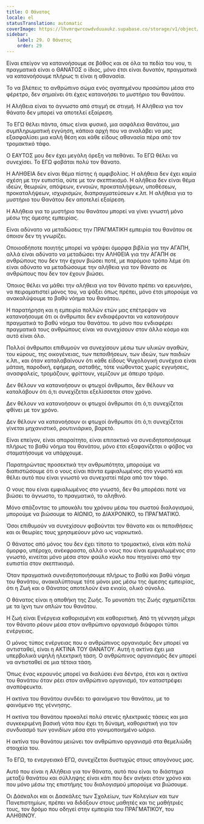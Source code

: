 ```yaml
---
title: Ο Θάνατος
locale: el
statusTranslation: automatic
coverImage: https://lhvmrqwrcowdvduuaukz.supabase.co/storage/v1/object/public/strapi-uploads/small_cover-educacion-fundamental.webp-2d51a7828a2b1309555be27f7e2a61a0.webp
sidebar:
    label: 29. Ο Θάνατος
    order: 29
---
```

Είναι επείγον να κατανοήσουμε σε βάθος και σε όλα τα πεδία του νου, τι πραγματικά είναι ο ΘΑΝΑΤΟΣ ο ίδιος, μόνο έτσι είναι δυνατόν, πραγματικά να κατανοήσουμε πλήρως τι είναι η αθανασία.

Το να βλέπεις το ανθρώπινο σώμα ενός αγαπημένου προσώπου μέσα στο φέρετρο, δεν σημαίνει ότι έχεις κατανοήσει το μυστήριο του θανάτου.

Η Αλήθεια είναι το άγνωστο από στιγμή σε στιγμή. Η Αλήθεια για τον θάνατο δεν μπορεί να αποτελεί εξαίρεση.

Το ΕΓΩ θέλει πάντα, όπως είναι φυσικό, μια ασφάλεια θανάτου, μια συμπληρωματική εγγύηση, κάποια αρχή που να αναλάβει να μας εξασφαλίσει μια καλή θέση και κάθε είδους αθανασία πέρα από τον τρομακτικό τάφο.

Ο ΕΑΥΤΟΣ μου δεν έχει μεγάλη όρεξη να πεθάνει. Το ΕΓΩ θέλει να συνεχίσει. Το ΕΓΩ φοβάται πολύ τον θάνατο.

Η ΑΛΗΘΕΙΑ δεν είναι θέμα πίστης ή αμφιβολίας. Η αλήθεια δεν έχει καμία σχέση με την ευπιστία, ούτε με τον σκεπτικισμό. Η αλήθεια δεν είναι θέμα ιδεών, θεωριών, απόψεων, εννοιών, προκαταλήψεων, υποθέσεων, προκαταλήψεων, ισχυρισμών, διαπραγματεύσεων κ.λπ. Η αλήθεια για το μυστήριο του Θανάτου δεν αποτελεί εξαίρεση.

Η Αλήθεια για το μυστήριο του θανάτου μπορεί να γίνει γνωστή μόνο μέσω της άμεσης εμπειρίας.

Είναι αδύνατο να μεταδώσεις την ΠΡΑΓΜΑΤΙΚΗ εμπειρία του θανάτου σε όποιον δεν τη γνωρίζει.

Οποιοσδήποτε ποιητής μπορεί να γράψει όμορφα βιβλία για την ΑΓΑΠΗ, αλλά είναι αδύνατο να μεταδώσει την ΑΛΗΘΕΙΑ για την ΑΓΑΠΗ σε ανθρώπους που δεν την έχουν βιώσει ποτέ, με παρόμοιο τρόπο λέμε ότι είναι αδύνατο να μεταδώσουμε την αλήθεια για τον θάνατο σε ανθρώπους που δεν τον έχουν βιώσει.

Όποιος θέλει να μάθει την αλήθεια για τον θάνατο πρέπει να ερευνήσει, να πειραματιστεί μόνος του, να ψάξει όπως πρέπει, μόνο έτσι μπορούμε να ανακαλύψουμε το βαθύ νόημα του θανάτου.

Η παρατήρηση και η εμπειρία πολλών ετών μας επέτρεψαν να κατανοήσουμε ότι οι άνθρωποι δεν ενδιαφέρονται να κατανοήσουν πραγματικά το βαθύ νόημα του θανάτου. το μόνο που ενδιαφέρει πραγματικά τους ανθρώπους είναι να συνεχίσουν στον άλλο κόσμο και αυτό είναι όλο.

Πολλοί άνθρωποι επιθυμούν να συνεχίσουν μέσω των υλικών αγαθών, του κύρους, της οικογένειας, των πεποιθήσεων, των ιδεών, των παιδιών κ.λπ., και όταν καταλαβαίνουν ότι κάθε είδους Ψυχολογική συνέχεια είναι μάταιη, παροδική, εφήμερη, ασταθής, τότε νιώθοντας χωρίς εγγυήσεις, ανασφαλείς, τρομάζουν, φρίττουν, γεμίζουν με άπειρο τρόμο.

Δεν θέλουν να κατανοήσουν οι φτωχοί άνθρωποι, δεν θέλουν να καταλάβουν ότι ό,τι συνεχίζεται εξελίσσεται στον χρόνο.

Δεν θέλουν να κατανοήσουν οι φτωχοί άνθρωποι ότι ό,τι συνεχίζεται φθίνει με τον χρόνο.

Δεν θέλουν να κατανοήσουν οι φτωχοί άνθρωποι ότι ό,τι συνεχίζεται γίνεται μηχανιστικό, ρουτινιάρικο, βαρετό.

Είναι επείγον, είναι απαραίτητο, είναι επιτακτικό να συνειδητοποιήσουμε πλήρως το βαθύ νόημα του θανάτου, μόνο έτσι εξαφανίζεται ο φόβος να σταματήσουμε να υπάρχουμε.

Παρατηρώντας προσεκτικά την ανθρωπότητα, μπορούμε να διαπιστώσουμε ότι ο νους είναι πάντα εμφιαλωμένος στο γνωστό και θέλει αυτό που είναι γνωστό να συνεχιστεί πέρα από τον τάφο.

Ο νους που είναι εμφιαλωμένος στο γνωστό, δεν θα μπορέσει ποτέ να βιώσει το άγνωστο, το πραγματικό, το αληθινό.

Μόνο σπάζοντας το μπουκάλι του χρόνου μέσω του σωστού διαλογισμού, μπορούμε να βιώσουμε το ΑΙΩΝΙΟ, το ΔΙΑΧΡΟΝΙΚΟ, το ΠΡΑΓΜΑΤΙΚΟ.

Όσοι επιθυμούν να συνεχίσουν φοβούνται τον θάνατο και οι πεποιθήσεις και οι θεωρίες τους χρησιμεύουν μόνο ως ναρκωτικό.

Ο θάνατος από μόνος του δεν έχει τίποτα το τρομακτικό, είναι κάτι πολύ όμορφο, υπέροχο, ανέκφραστο, αλλά ο νους που είναι εμφιαλωμένος στο γνωστό, κινείται μόνο μέσα στον φαύλο κύκλο που πηγαίνει από την ευπιστία στον σκεπτικισμό.

Όταν πραγματικά συνειδητοποιήσουμε πλήρως το βαθύ και βαθύ νόημα του θανάτου, ανακαλύπτουμε τότε μόνοι μας μέσω της άμεσης εμπειρίας, ότι η Ζωή και ο Θάνατος αποτελούν ένα ενιαίο, ολικό σύνολο.

Ο θάνατος είναι η αποθήκη της Ζωής. Το μονοπάτι της Ζωής σχηματίζεται με τα ίχνη των οπλών του θανάτου.

Η ζωή είναι Ενέργεια καθορισμένη και καθοριστική. Από τη γέννηση μέχρι τον θάνατο ρέουν μέσα στον ανθρώπινο οργανισμό διάφοροι τύποι ενέργειας.

Ο μόνος τύπος ενέργειας που ο ανθρώπινος οργανισμός δεν μπορεί να αντισταθεί, είναι η ΑΚΤΙΝΑ ΤΟΥ ΘΑΝΑΤΟΥ. Αυτή η ακτίνα έχει μια υπερβολικά υψηλή ηλεκτρική τάση. Ο ανθρώπινος οργανισμός δεν μπορεί να αντισταθεί σε μια τέτοια τάση.

Όπως ένας κεραυνός μπορεί να διαλύσει ένα δέντρο, έτσι και η ακτίνα του θανάτου όταν ρέει στον ανθρώπινο οργανισμό, τον καταστρέφει αναπόφευκτα.

Η ακτίνα του θανάτου συνδέει το φαινόμενο του θανάτου, με το φαινόμενο της γέννησης.

Η ακτίνα του θανάτου προκαλεί πολύ στενές ηλεκτρικές τάσεις και μια συγκεκριμένη βασική νότα που έχει τη δύναμη, καθοριστική για τον συνδυασμό των γονιδίων μέσα στο γονιμοποιημένο ωάριο.

Η ακτίνα του θανάτου μειώνει τον ανθρώπινο οργανισμό στα θεμελιώδη στοιχεία του.

Το ΕΓΩ, το ενεργειακό ΕΓΩ, συνεχίζεται δυστυχώς στους απογόνους μας.

Αυτό που είναι η Αλήθεια για τον θάνατο, αυτό που είναι το διάστημα μεταξύ θανάτου και σύλληψης είναι κάτι που δεν ανήκει στον χρόνο και που μόνο μέσω της επιστήμης του διαλογισμού μπορούμε να βιώσουμε.

Οι Δάσκαλοι και οι Δασκάλες των Σχολείων, των Κολεγίων και των Πανεπιστημίων, πρέπει να διδάξουν στους μαθητές και τις μαθήτριές τους, τον δρόμο που οδηγεί στην εμπειρία του ΠΡΑΓΜΑΤΙΚΟΥ, του ΑΛΗΘΙΝΟΥ.

